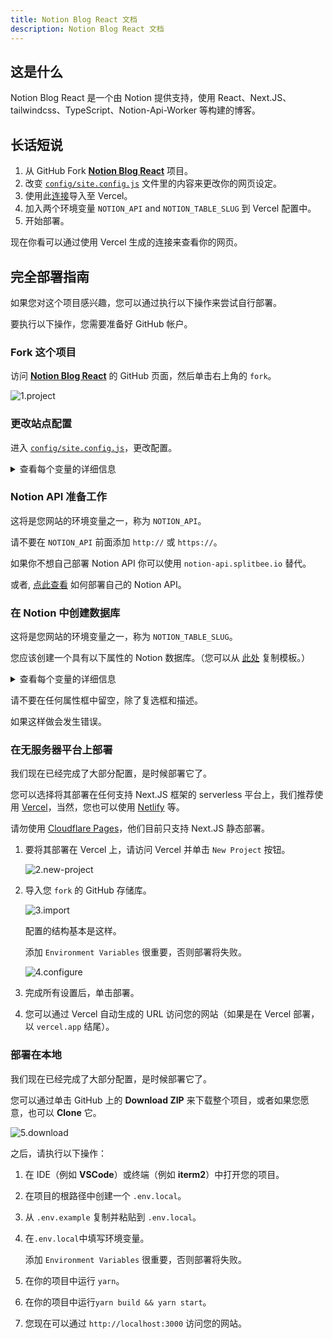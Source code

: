 ```yaml
---
title: Notion Blog React 文档
description: Notion Blog React 文档
---
```



## 这是什么

Notion Blog React 是一个由 Notion 提供支持，使用 React、Next.JS、tailwindcss、TypeScript、Notion-Api-Worker 等构建的博客。

## 长话短说

1. 从 GitHub Fork [**Notion Blog React**](https://github.com/okisdev/Notion-Blog-React) 项目。
2. 改变 [`config/site.config.js`](https://github.com/okisdev/Notion-Blog-React/blob/main/config/site.config.js) 文件里的内容来更改你的网页设定。
3. 使用此[连接](https://vercel.com/new/git/external?repository-url=https%3A%2F%2Fgithub.com%2FHarry-Yep%2FNotion-Blog-React)导入至 Vercel。
4. 加入两个环境变量 `NOTION_API` and `NOTION_TABLE_SLUG` 到 Vercel 配置中。
5. 开始部署。

现在你看可以通过使用 Vercel 生成的连接来查看你的网页。

## 完全部署指南

如果您对这个项目感兴趣，您可以通过执行以下操作来尝试自行部署。

<Callout type="info">

要执行以下操作，您需要准备好 GitHub 帐户。

</Callout>

### Fork 这个项目

访问 [**Notion Blog React**](https://github.com/okisdev/Notion-Blog-React) 的 GitHub 页面，然后单击右上角的 `fork`。

![1.project](https://cdn.harrly.com/web/docs/notion-blog-react/intro/1.project.png)

### 更改站点配置

进入 [`config/site.config.js`](https://github.com/okisdev/Notion-Blog-React/blob/main/config/site.config.js)，更改配置。

<details>
  <summary>查看每个变量的详细信息</summary>

```js
module.exports = {
  global: {
    author: {
      name: 'Harry Yep', // Blog 作者
      github: 'https://github.com/okisdev/Notion-Blog-React', // Blog 作者的 GitHub
      email: 'hi@harrly.com', // Blog 作者邮箱
      privacy_policy: 'https://www.harrly.com/privacy-policy', // Blog 隐私政策
    },
    site: {
      name: 'Notion Blog React Example', // Blog 标题
      description: 'Blog built with Notion, React, Next.js, tailwindcss, TypeScript, Notion-Api-Worker and more.', // Blog 描述
      url: 'https://nbr.okis.dev/', // The blog URL
      banner_img: `https://cdn.harrly.com/project/GitHub/Notion-Blog-React/img/Notion-Blog-React.Banner.png`, // The Blog Open Graph image
      language: [
        // The supported language of the Blog (Not recommand to change, only support **简体中文** and **British England** so far)
        {
          name: 'British English', // The language name (Default is **British English**)
          code: 'en-GB', // The language code, this is related the URL you visited. For example, `blog.example.com/zh-CN` stand for **简体中文** of the blog.
        },
        {
          name: 'Simplified Chinese',
          code: 'zh-CN',
        },
      ],
    },
    content: {
      header: {
        description: `...`, // The description of the Blog, which will be shown on the header of the page. JSX supported.
        image_url: 'https://cdn.harrly.com/global/assets/icon/android-chrome-192x192.png', // The header image
      },
      license: {
        name: 'CC BY-NC-SA 4.0', // The License Name
        url: 'https://creativecommons.org/licenses/by-nc-sa/4.0/', // The License agreement URL
      },
    },
    analytics: {
      google: '', // The Google Analytics UA Code
      splitbee: 'O1KKIQNSGP18', // The Splitbee Analytics Code
    },
  },
};
```

</details>

### Notion API 准备工作

<Callout type="info">

这将是您网站的环境变量之一，称为 `NOTION_API`。

</Callout>

<Callout type="warning">

请不要在 `NOTION_API` 前面添加 `http://` 或 `https://`。

</Callout>

如果你不想自己部署 Notion API 你可以使用 `notion-api.splitbee.io` 替代。

或者, [点此查看](https://github.com/splitbee/notion-api-worker) 如何部署自己的 Notion API。

### 在 Notion 中创建数据库

<Callout type="info">

这将是您网站的环境变量之一，称为 `NOTION_TABLE_SLUG`。

</Callout>

您应该创建一个具有以下属性的 Notion 数据库。（您可以从 [此处](https://okisdev.notion.site/2f01c9cec94d4925b2e9aec68b0e850b) 复制模板。）

<details>
  <summary>查看每个变量的详细信息</summary>

```
title: Title
tag: Multi-select
published: Checkbox
date: Date
slug: Text
author: Person
description: Text
```

</details>

<Callout type="warning">

请不要在任何属性框中留空，除了复选框和描述。

如果这样做会发生错误。

</Callout>

### 在无服务器平台上部署

我们现在已经完成了大部分配置，是时候部署它了。

您可以选择将其部署在任何支持 Next.JS 框架的 serverless 平台上，我们推荐使用 [Vercel](https://vercel.com)，当然，您也可以使用 [Netlify](https://www.netlify.com/) 等。

<Callout type="warning">

请勿使用 [Cloudflare Pages](https://pages.cloudflare.com/)，他们目前只支持 Next.JS 静态部署。

</Callout>

1. 要将其部署在 Vercel 上，请访问 Vercel 并单击 `New Project` 按钮。

   ![2.new-project](https://cdn.harrly.com/web/docs/notion-blog-react/intro/2.new-project.png)

2. 导入您 `fork` 的 GitHub 存储库。

   ![3.import](https://cdn.harrly.com/web/docs/notion-blog-react/intro/3.import.png)

   配置的结构基本是这样。

   <Callout type="info">

   添加 `Environment Variables` 很重要，否则部署将失败。

   </Callout>

   ![4.configure](https://cdn.harrly.com/web/docs/notion-blog-react/intro/4.configure.png)

3. 完成所有设置后，单击部署。

4. 您可以通过 Vercel 自动生成的 URL 访问您的网站（如果是在 Vercel 部署，以 `vercel.app` 结尾）。

### 部署在本地

我们现在已经完成了大部分配置，是时候部署它了。

您可以通过单击 GitHub 上的 **Download ZIP** 来下载整个项目，或者如果您愿意，也可以 **Clone** 它。

![5.download](https://cdn.harrly.com/web/docs/notion-blog-react/intro/5.download.png)

之后，请执行以下操作：

1. 在 IDE（例如 **VSCode**）或终端（例如 **iterm2**）中打开您的项目。
2. 在项目的根路径中创建一个 `.env.local`。
3. 从 `.env.example` 复制并粘贴到 `.env.local`。
4. 在`.env.local`中填写环境变量。

   <Callout type="info">

   添加 `Environment Variables` 很重要，否则部署将失败。

   </Callout>

5. 在你的项目中运行 `yarn`。
6. 在你的项目中运行`yarn build && yarn start`。
7. 您现在可以通过 `http://localhost:3000` 访问您的网站。
